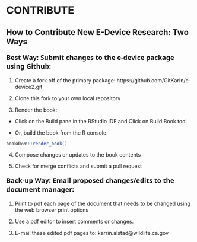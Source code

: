 # CONTRIBUTE

## **How to Contribute New E-Device Research: Two Ways**

<!-- # specifying font style for bold because H3 does not render bold "**" option-->
::: {#Tab1  style="font-size:18px; font-family: Segoe UI;"}
**Best Way: Submit changes to the e-device package using Github:** 
:::

1. Create a fork off of the primary package: https://github.com/GitKarIn/e-device2.git

2. Clone this fork to your own local repository

3. Render the book:

-  Click on the Build pane in the RStudio IDE and Click on Build Book tool

-  Or, build the book from the R console:
```r
bookdown::render_book()
```

4. Compose changes or updates to the book contents

5. Check for merge conflicts and submit a pull request

<!-- # specifying font style for bold because H3 does not render bold "**" option-->
::: {#Tab1  style="font-size:18px; font-family: Segoe UI;"}
**Back-up Way: Email proposed changes/edits to the document manager:** 
:::


1. Print to pdf each page of the document that needs to be changed using the web browser print options 

2. Use a pdf editor to insert comments or changes.

3. E-mail these edited pdf pages to: karrin.alstad@wildlife.ca.gov


